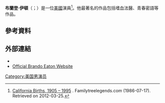 '''布蘭登·伊頓'''（{{lang-en|Brando Eaton}}；{{bd|1986年|7月17日}}）是一位[[美國|美國]]演員<ref>[http://www.familytreelegends.com/records/calbirths?c=search&first=Brando&last=Eaton&spelling=Exact&4_year=&4_month=0&4_day=0&5=&7=&SubmitSearch.x=0&SubmitSearch.y=0 California Births, 1905 – 1995] {{Wayback|url=http://www.familytreelegends.com/records/calbirths?c=search&first=Brando&last=Eaton&spelling=Exact&4_year=&4_month=0&4_day=0&5=&7=&SubmitSearch.x=0&SubmitSearch.y=0 |date=20130604045711 }}. Familytreelegends.com (1986-07-17). Retrieved on 2012-03-25.</ref>。他最著名的作品包括嗜血法醫、青春密語等作品。
==參考資料==
{{reflist}}
== 外部連結 ==
* {{IMDb name|2343444}}
* [https://web.archive.org/web/20120322030214/http://www.brandoeaton.tv/ Official Brando Eaton Website]
[[Category:美国男演员|Category:美国男演员]]